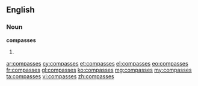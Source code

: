 ==English==

===Noun===
'''compasses'''

#{{plural of|compass}}

[[ar:compasses]]
[[cy:compasses]]
[[et:compasses]]
[[el:compasses]]
[[eo:compasses]]
[[fr:compasses]]
[[gl:compasses]]
[[ko:compasses]]
[[mg:compasses]]
[[my:compasses]]
[[ta:compasses]]
[[vi:compasses]]
[[zh:compasses]]